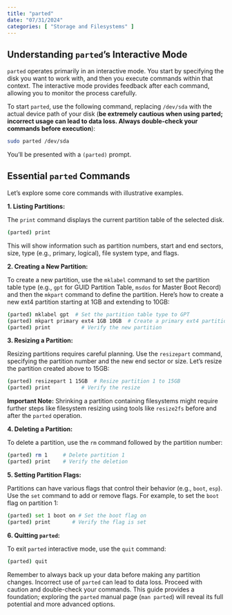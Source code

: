 ```yaml
---
title: "parted"
date: "07/31/2024"
categories: [ "Storage and Filesystems" ]
---
```

## Understanding `parted`'s Interactive Mode

`parted` operates primarily in an interactive mode. You start by specifying the disk you want to work with, and then you execute commands within that context.  The interactive mode provides feedback after each command, allowing you to monitor the process carefully.

To start `parted`, use the following command, replacing `/dev/sda` with the actual device path of your disk (**be extremely cautious when using parted; incorrect usage can lead to data loss. Always double-check your commands before execution**):

```bash
sudo parted /dev/sda
```

You'll be presented with a `(parted)` prompt.

## Essential `parted` Commands

Let's explore some core commands with illustrative examples.

**1. Listing Partitions:**

The `print` command displays the current partition table of the selected disk.

```bash
(parted) print
```

This will show information such as partition numbers, start and end sectors, size, type (e.g., primary, logical), file system type, and flags.


**2. Creating a New Partition:**

To create a new partition, use the `mklabel` command to set the partition table type (e.g., `gpt` for GUID Partition Table, `msdos` for Master Boot Record) and then the `mkpart` command to define the partition.  Here's how to create a new ext4 partition starting at 1GB and extending to 10GB:

```bash
(parted) mklabel gpt  # Set the partition table type to GPT
(parted) mkpart primary ext4 1GB 10GB  # Create a primary ext4 partition
(parted) print          # Verify the new partition
```


**3. Resizing a Partition:**

Resizing partitions requires careful planning.  Use the `resizepart` command, specifying the partition number and the new end sector or size.  Let's resize the partition created above to 15GB:

```bash
(parted) resizepart 1 15GB  # Resize partition 1 to 15GB
(parted) print          # Verify the resize
```

**Important Note:**  Shrinking a partition containing filesystems might require further steps like filesystem resizing using tools like `resize2fs` before and after the `parted` operation.


**4. Deleting a Partition:**

To delete a partition, use the `rm` command followed by the partition number:

```bash
(parted) rm 1     # Delete partition 1
(parted) print    # Verify the deletion
```

**5. Setting Partition Flags:**

Partitions can have various flags that control their behavior (e.g., `boot`, `esp`).  Use the `set` command to add or remove flags.  For example, to set the `boot` flag on partition 1:

```bash
(parted) set 1 boot on # Set the boot flag on
(parted) print       # Verify the flag is set
```



**6. Quitting `parted`:**

To exit `parted` interactive mode, use the `quit` command:

```bash
(parted) quit
```

Remember to always back up your data before making any partition changes.  Incorrect use of `parted` can lead to data loss.  Proceed with caution and double-check your commands.  This guide provides a foundation; exploring the `parted` manual page (`man parted`) will reveal its full potential and more advanced options.

